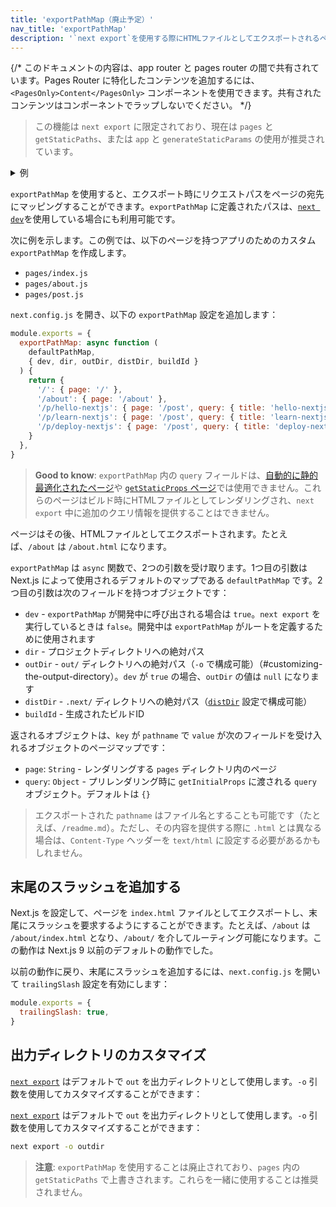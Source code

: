 ```yaml
---
title: 'exportPathMap（廃止予定）'
nav_title: 'exportPathMap'
description: '`next export`を使用する際にHTMLファイルとしてエクスポートされるページをカスタマイズします。'
---
```


{/* このドキュメントの内容は、app router と pages router の間で共有されています。Pages Router に特化したコンテンツを追加するには、`<PagesOnly>Content</PagesOnly>` コンポーネントを使用できます。共有されたコンテンツはコンポーネントでラップしないでください。 */}

> この機能は `next export` に限定されており、現在は `pages` と `getStaticPaths`、または `app` と `generateStaticParams` の使用が推奨されています。

<details>
  <summary>例</summary>

- [Static Export](https://github.com/vercel/next.js/tree/canary/examples/with-static-export)

</details>

`exportPathMap` を使用すると、エクスポート時にリクエストパスをページの宛先にマッピングすることができます。`exportPathMap` に定義されたパスは、[`next dev`](/docs/app/api-reference/cli/next#next-dev-options)を使用している場合にも利用可能です。

次に例を示します。この例では、以下のページを持つアプリのためのカスタム `exportPathMap` を作成します。

- `pages/index.js`
- `pages/about.js`
- `pages/post.js`

`next.config.js` を開き、以下の `exportPathMap` 設定を追加します：

```js filename="next.config.js"
module.exports = {
  exportPathMap: async function (
    defaultPathMap,
    { dev, dir, outDir, distDir, buildId }
  ) {
    return {
      '/': { page: '/' },
      '/about': { page: '/about' },
      '/p/hello-nextjs': { page: '/post', query: { title: 'hello-nextjs' } },
      '/p/learn-nextjs': { page: '/post', query: { title: 'learn-nextjs' } },
      '/p/deploy-nextjs': { page: '/post', query: { title: 'deploy-nextjs' } },
    }
  },
}
```

> **Good to know**: `exportPathMap` 内の `query` フィールドは、[自動的に静的最適化されたページ](/docs/pages/building-your-application/rendering/automatic-static-optimization)や [`getStaticProps` ページ](/docs/pages/building-your-application/data-fetching/get-static-props)では使用できません。これらのページはビルド時にHTMLファイルとしてレンダリングされ、`next export` 中に追加のクエリ情報を提供することはできません。

ページはその後、HTMLファイルとしてエクスポートされます。たとえば、`/about` は `/about.html` になります。

`exportPathMap` は `async` 関数で、2つの引数を受け取ります。1つ目の引数は Next.js によって使用されるデフォルトのマップである `defaultPathMap` です。2つ目の引数は次のフィールドを持つオブジェクトです：

- `dev` - `exportPathMap` が開発中に呼び出される場合は `true`。`next export` を実行しているときは `false`。開発中は `exportPathMap` がルートを定義するために使用されます
- `dir` - プロジェクトディレクトリへの絶対パス
- `outDir` - `out/` ディレクトリへの絶対パス（`-o` で構成可能）（#customizing-the-output-directory）。`dev` が `true` の場合、`outDir` の値は `null` になります
- `distDir` - `.next/` ディレクトリへの絶対パス（[`distDir`](/docs/pages/api-reference/next-config-js/distDir) 設定で構成可能）
- `buildId` - 生成されたビルドID

返されるオブジェクトは、`key` が `pathname` で `value` が次のフィールドを受け入れるオブジェクトのページマップです：

- `page`: `String` - レンダリングする `pages` ディレクトリ内のページ
- `query`: `Object` - プリレンダリング時に `getInitialProps` に渡される `query` オブジェクト。デフォルトは `{}`

> エクスポートされた `pathname` はファイル名とすることも可能です（たとえば、`/readme.md`）。ただし、その内容を提供する際に `.html` とは異なる場合は、`Content-Type` ヘッダーを `text/html` に設定する必要があるかもしれません。

## 末尾のスラッシュを追加する

Next.js を設定して、ページを `index.html` ファイルとしてエクスポートし、末尾にスラッシュを要求するようにすることができます。たとえば、`/about` は `/about/index.html` となり、`/about/` を介してルーティング可能になります。この動作は Next.js 9 以前のデフォルトの動作でした。

以前の動作に戻り、末尾にスラッシュを追加するには、`next.config.js` を開いて `trailingSlash` 設定を有効にします：

```js filename="next.config.js"
module.exports = {
  trailingSlash: true,
}
```

## 出力ディレクトリのカスタマイズ

<AppOnly>

[`next export`](/docs/app/building-your-application/deploying/static-exports) はデフォルトで `out` を出力ディレクトリとして使用します。`-o` 引数を使用してカスタマイズすることができます：

</AppOnly>

<PagesOnly>

[`next export`](/docs/pages/building-your-application/deploying/static-exports) はデフォルトで `out` を出力ディレクトリとして使用します。`-o` 引数を使用してカスタマイズすることができます：

</PagesOnly>

```bash filename="Terminal"
next export -o outdir
```

> **注意**: `exportPathMap` を使用することは廃止されており、`pages` 内の `getStaticPaths` で上書きされます。これらを一緒に使用することは推奨されません。